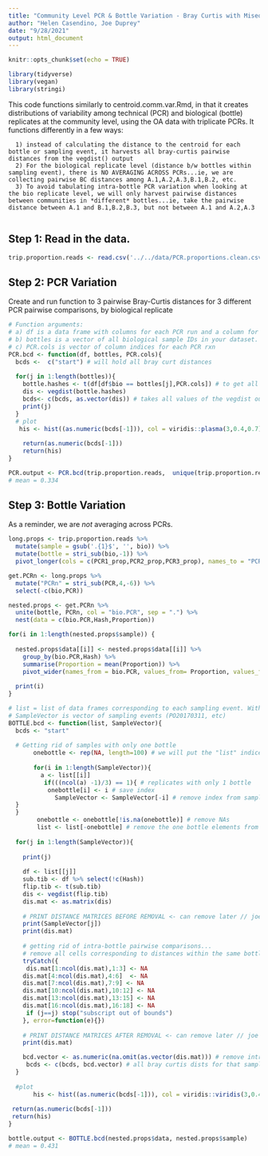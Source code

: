 ```yaml
---
title: "Community Level PCR & Bottle Variation - Bray Curtis with Miseq filter"
author: "Helen Casendino, Joe Duprey"
date: "9/28/2021"
output: html_document
---
```

  
```r
knitr::opts_chunk$set(echo = TRUE)
```
```r
library(tidyverse)
library(vegan)
library(stringi)
```

This code functions similarly to centroid.comm.var.Rmd, in that it creates distributions of variability among technical (PCR) and biological (bottle) replicates at the community level, using the OA data with triplicate PCRs. It functions differently in a few ways: 
     
      1) instead of calculating the distance to the centroid for each bottle or sampling event, it harvests all bray-curtis pairwise distances from the vegdist() output
      2) For the biological replicate level (distance b/w bottles within sampling event), there is NO AVERAGING ACROSS PCRs...ie, we are collecting pairwise BC distances among A.1,A.2,A.3,B.1,B.2, etc.
      3) To avoid tabulating intra-bottle PCR variation when looking at the bio replicate level, we will only harvest pairwise distances between communities in *different* bottles...ie, take the pairwise distance between A.1 and B.1,B.2,B.3, but not between A.1 and A.2,A.3
      
## Step 1: Read in the data. 

```r
trip.proportion.reads <- read.csv('../../data/PCR.proportions.clean.csv')
```
      
## Step 2: PCR Variation
Create and run function to 3 pairwise Bray-Curtis distances for 3 different PCR pairwise comparisons, by biological replicate

```r
# Function arguments: 
# a) df is a data frame with columns for each PCR run and a column for bottle ID
# b) bottles is a vector of all biological sample IDs in your dataset.
# c) PCR.cols is vector of column indices for each PCR rxn 
PCR.bcd <- function(df, bottles, PCR.cols){
  bcds <-  c("start") # will hold all bray curt distances
  
  for(j in 1:length(bottles)){
    bottle.hashes <- t(df[df$bio == bottles[j],PCR.cols]) # to get all PCR props from that one sample
    dis <- vegdist(bottle.hashes)
    bcds<- c(bcds, as.vector(dis)) # takes all values of the vegdist output
    print(j)
  }
  # plot
   his <- hist((as.numeric(bcds[-1])), col = viridis::plasma(3,0.4,0.7), main = "PCR Variation", xlab = "Bray-Curtis Pairwise Distances")
  
    return(as.numeric(bcds[-1])) 
    return(his)
}

PCR.output <- PCR.bcd(trip.proportion.reads,  unique(trip.proportion.reads$bio), 3:5)
# mean = 0.334
```

## Step 3: Bottle Variation
As a reminder, we are *not* averaging across PCRs.

```r
long.props <- trip.proportion.reads %>% 
  mutate(sample = gsub('.{1}$', '', bio)) %>% 
  mutate(bottle = stri_sub(bio,-1)) %>% 
  pivot_longer(cols = c(PCR1_prop,PCR2_prop,PCR3_prop), names_to = "PCR", values_to = "Proportion")

get.PCRn <- long.props %>% 
  mutate("PCRn" = stri_sub(PCR,4,-6)) %>% 
  select(-c(bio,PCR))

nested.props <- get.PCRn %>% 
  unite(bottle, PCRn, col = "bio.PCR", sep = ".") %>% 
  nest(data = c(bio.PCR,Hash,Proportion))

for(i in 1:length(nested.props$sample)) {
  
  nested.props$data[[i]] <- nested.props$data[[i]] %>% 
    group_by(bio.PCR,Hash) %>% 
    summarise(Proportion = mean(Proportion)) %>%  
    pivot_wider(names_from = bio.PCR, values_from= Proportion, values_fill = 0) 
  
  print(i)
}
```


```r
# list = list of data frames corresponding to each sampling event. Within each df, columns correspond to bioPCR combos (A1, B3, C2 etc) and rows correspond to each Hashes
# SampleVector is vector of sampling events (PO20170311, etc)
BOTTLE.bcd <- function(list, SampleVector){
  bcds <- "start"
 
  # Getting rid of samples with only one bottle
       onebottle <- rep(NA, length=100) # we will put the "list" indices of replicates with only one bottle here
  
       for(i in 1:length(SampleVector)){
         a <- list[[i]]
          if(((ncol(a) -1)/3) == 1){ # replicates with only 1 bottle 
           onebottle[i] <- i # save index
             SampleVector <- SampleVector[-i] # remove index from sample vector
  } 
  }
        onebottle <- onebottle[!is.na(onebottle)] # remove NAs
        list <- list[-onebottle] # remove the one bottle elements from list
   
  for(j in 1:length(SampleVector)){
    
    print(j)
     
    df <- list[[j]]
    sub.tib <- df %>% select(!c(Hash))
    flip.tib <- t(sub.tib)
    dis <- vegdist(flip.tib) 
    dis.mat <- as.matrix(dis) 
    
    # PRINT DISTANCE MATRICES BEFORE REMOVAL <- can remove later // joe getting up to speed
    print(SampleVector[j])
    print(dis.mat)
    
    # getting rid of intra-bottle pairwise comparisons...
    # remove all cells corresponding to distances within the same bottle
    tryCatch({
     dis.mat[1:ncol(dis.mat),1:3] <- NA
    dis.mat[4:ncol(dis.mat),4:6]  <- NA
    dis.mat[7:ncol(dis.mat),7:9] <- NA
    dis.mat[10:ncol(dis.mat),10:12] <- NA
    dis.mat[13:ncol(dis.mat),13:15] <- NA
    dis.mat[16:ncol(dis.mat),16:18] <- NA
     if (j==j) stop("subscript out of bounds")
    }, error=function(e){})
    
    # PRINT DISTANCE MATRICES AFTER REMOVAL <- can remove later // joe getting up to speed
    print(dis.mat)

    bcd.vector <- as.numeric(na.omit(as.vector(dis.mat))) # remove intra-bottle comparisons
     bcds <- c(bcds, bcd.vector) # all bray curtis dists for that sample
  }
        
  #plot
       his <- hist((as.numeric(bcds[-1])), col = viridis::viridis(3,0.4,0.7), main = "Bottle Variation", xlab = "Bray-Curtis Pairwise Distances")
  
 return(as.numeric(bcds[-1])) 
 return(his)
}

bottle.output <- BOTTLE.bcd(nested.props$data, nested.props$sample)
# mean = 0.431
```

